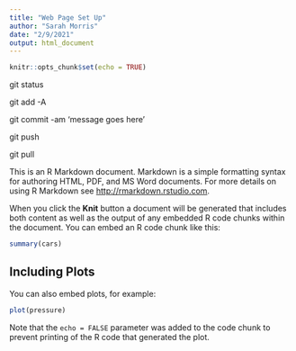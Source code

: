 ```yaml
---
title: "Web Page Set Up"
author: "Sarah Morris"
date: "2/9/2021"
output: html_document
---
```


```r
knitr::opts_chunk$set(echo = TRUE)
```
git status

git add -A 

git commit -am 'message goes here'

git push

git pull

This is an R Markdown document. Markdown is a simple formatting syntax for authoring HTML, PDF, and MS Word documents. For more details on using R Markdown see <http://rmarkdown.rstudio.com>.

When you click the **Knit** button a document will be generated that includes both content as well as the output of any embedded R code chunks within the document. You can embed an R code chunk like this:

```r
summary(cars)
```

## Including Plots

You can also embed plots, for example:

```r
plot(pressure)
```

Note that the `echo = FALSE` parameter was added to the code chunk to prevent printing of the R code that generated the plot.
